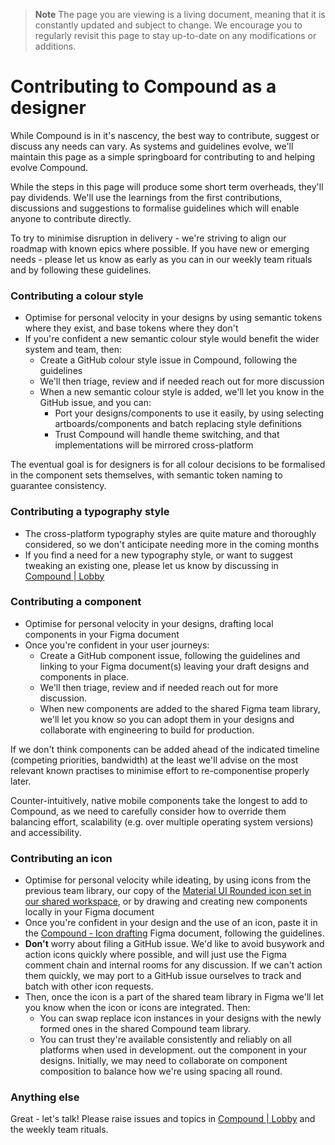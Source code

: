 
<Meta title="Design/Contributing" />

> **Note**
> The page you are viewing is a living document, meaning that it is constantly updated and subject to change. We encourage you to regularly revisit this page to stay up-to-date on any modifications or additions.

# Contributing to Compound as a designer

While Compound is in it's nascency, the best way to contribute, suggest or discuss any needs can vary. As systems and guidelines evolve, we'll maintain this page as a simple springboard for contributing to and helping evolve Compound.

While the steps in this page will produce some short term overheads, they'll pay dividends. We'll use the learnings from the first contributions, discussions and suggestions to formalise guidelines which will enable anyone to contribute directly.

To try to minimise disruption in delivery - we're striving to align our roadmap with known epics where possible. If you have new or emerging needs - please let us know as early as you can in our weekly team rituals and by following these guidelines.

### Contributing a colour style

- Optimise for personal velocity in your designs by using semantic tokens where they exist, and base tokens where they don't
- If you're confident a new semantic colour style would benefit the wider system and team, then:
  - Create a GitHub colour style issue in Compound, following the guidelines
  - We'll then triage, review and if needed reach out for more discussion
  - When a new semantic colour style is added, we'll let you know in the GitHub issue, and you can:
    - Port your designs/components to use it easily, by using selecting artboards/components and batch replacing style definitions
    - Trust Compound will handle theme switching, and that implementations will be mirrored cross-platform

The eventual goal is for designers is for all colour decisions to be formalised in the component sets themselves, with semantic token naming to guarantee consistency.

### Contributing a typography style

- The cross-platform typography styles are quite mature and thoroughly considered, so we don't anticipate needing more in the coming months
- If you find a need for a new typography style, or want to suggest tweaking an existing one, please let us know by discussing in [Compound | Lobby](https://matrix.to/#/#compound:matrix.org)

### Contributing a component

- Optimise for personal velocity in your designs, drafting local components in your Figma document
- Once you're confident in your user journeys:
  - Create a GitHub component issue, following the guidelines and linking to your Figma document(s) leaving your draft designs and components in place.
  - We'll then triage, review and if needed reach out for more discussion.
  - When new components are added to the shared Figma team library, we'll let you know so you can adopt them in your designs and collaborate with engineering to build for production.

If we don't think components can be added ahead of the indicated timeline (competing priorities, bandwidth) at the least we'll advise on the most relevant known practises to minimise effort to re-componentise properly later.

Counter-intuitively, native mobile components take the longest to add to Compound, as we need to carefully consider how to override them balancing effort, scalability (e.g. over multiple operating system versions) and accessibility.

### Contributing an icon

- Optimise for personal velocity while ideating, by using icons from the previous team library, our copy of the [Material UI Rounded icon set in our shared workspace](<https://www.figma.com/file/VOQIMYq5WQH5C4ptZ77WsC/Material-Design-Icons-(Community)?node-id=2402%3A2207&t=CocVMe5ak2YeExGi-1>), or by drawing and creating new components locally in your Figma document
- Once you're confident in your design and the use of an icon, paste it in the [Compound - Icon drafting](https://www.figma.com/file/9VUPAN6PjlmqPe1g2s3iPS/Compound---Icon-drafting?node-id=0%3A1&t=zLNda0tcz6UmHK2K-1) Figma document, following the guidelines.
- **Don't** worry about filing a GitHub issue. We'd like to avoid busywork and action icons quickly where possible, and will just use the Figma comment chain and internal rooms for any discussion. If we can't action them quickly, we may port to a GitHub issue ourselves to track and batch with other icon requests.
- Then, once the icon is a part of the shared team library in Figma we'll let you know when the icon or icons are integrated. Then:
  - You can swap replace icon instances in your designs with the newly formed ones in the shared Compound team library.
  - You can trust they're available consistently and reliably on all platforms when used in development.
    out the component in your designs. Initially, we may need to collaborate on component composition to balance how we're using spacing all round.

### Anything else

Great - let's talk! Please raise issues and topics in [Compound | Lobby](https://matrix.to/#/#compound:matrix.org) and the weekly team rituals.
